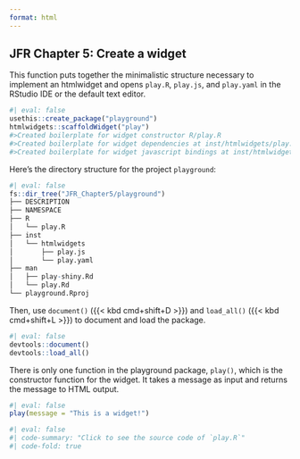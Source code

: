 ```yaml
---
format: html
---
```


## JFR Chapter 5: Create a widget

This function puts together the minimalistic structure necessary to implement an htmlwidget and opens `play.R`, `play.js`, and `play.yaml` in the RStudio IDE or the default text editor.

```r
#| eval: false
usethis::create_package("playground")
htmlwidgets::scaffoldWidget("play")
#>Created boilerplate for widget constructor R/play.R
#>Created boilerplate for widget dependencies at inst/htmlwidgets/play.yaml
#>Created boilerplate for widget javascript bindings at inst/htmlwidgets/play.js
```

Here's the directory structure for the project `playground`:

```r
#| eval: false
fs::dir_tree("JFR_Chapter5/playground")
├── DESCRIPTION
├── NAMESPACE
├── R
│   └── play.R
├── inst
│   └── htmlwidgets
│       ├── play.js
│       └── play.yaml
├── man
│   ├── play-shiny.Rd
│   └── play.Rd
└── playground.Rproj
```

Then, use `document()` ({{< kbd cmd+shift+D >}}) and `load_all()` ({{< kbd cmd+shift+L >}}) to document and load the package.

```r
#| eval: false
devtools::document()
devtools::load_all()
```

There is only one function in the playground package, `play()`, which is the constructor function for the widget. It takes a message as input and returns the message to HTML output.

```r
#| eval: false
play(message = "This is a widget!")
```

```r
#| eval: false
#| code-summary: "Click to see the source code of `play.R`"
#| code-fold: true
```
